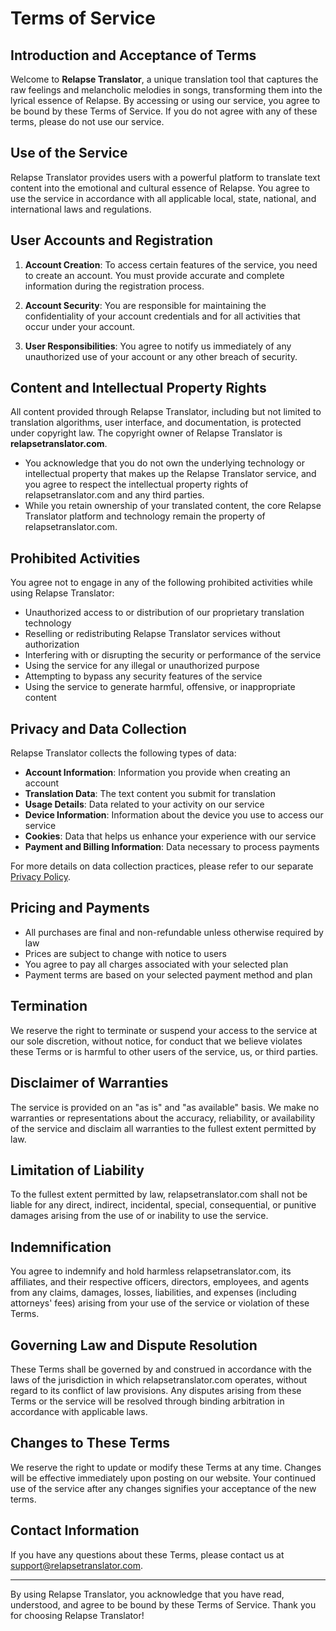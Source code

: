 # Terms of Service

## Introduction and Acceptance of Terms

Welcome to **Relapse Translator**, a unique translation tool that captures the raw feelings and melancholic melodies in songs, transforming them into the lyrical essence of Relapse. By accessing or using our service, you agree to be bound by these Terms of Service. If you do not agree with any of these terms, please do not use our service.

## Use of the Service

Relapse Translator provides users with a powerful platform to translate text content into the emotional and cultural essence of Relapse. You agree to use the service in accordance with all applicable local, state, national, and international laws and regulations.

## User Accounts and Registration

1. **Account Creation**: To access certain features of the service, you need to create an account. You must provide accurate and complete information during the registration process.

2. **Account Security**: You are responsible for maintaining the confidentiality of your account credentials and for all activities that occur under your account.

3. **User Responsibilities**: You agree to notify us immediately of any unauthorized use of your account or any other breach of security.

## Content and Intellectual Property Rights

All content provided through Relapse Translator, including but not limited to translation algorithms, user interface, and documentation, is protected under copyright law. The copyright owner of Relapse Translator is **relapsetranslator.com**.

- You acknowledge that you do not own the underlying technology or intellectual property that makes up the Relapse Translator service, and you agree to respect the intellectual property rights of relapsetranslator.com and any third parties.
- While you retain ownership of your translated content, the core Relapse Translator platform and technology remain the property of relapsetranslator.com.

## Prohibited Activities

You agree not to engage in any of the following prohibited activities while using Relapse Translator:

- Unauthorized access to or distribution of our proprietary translation technology
- Reselling or redistributing Relapse Translator services without authorization
- Interfering with or disrupting the security or performance of the service
- Using the service for any illegal or unauthorized purpose
- Attempting to bypass any security features of the service
- Using the service to generate harmful, offensive, or inappropriate content

## Privacy and Data Collection

Relapse Translator collects the following types of data:

- **Account Information**: Information you provide when creating an account
- **Translation Data**: The text content you submit for translation
- **Usage Details**: Data related to your activity on our service
- **Device Information**: Information about the device you use to access our service
- **Cookies**: Data that helps us enhance your experience with our service
- **Payment and Billing Information**: Data necessary to process payments

For more details on data collection practices, please refer to our separate [Privacy Policy](/privacy-policy).

## Pricing and Payments

- All purchases are final and non-refundable unless otherwise required by law
- Prices are subject to change with notice to users
- You agree to pay all charges associated with your selected plan
- Payment terms are based on your selected payment method and plan

## Termination

We reserve the right to terminate or suspend your access to the service at our sole discretion, without notice, for conduct that we believe violates these Terms or is harmful to other users of the service, us, or third parties.

## Disclaimer of Warranties

The service is provided on an "as is" and "as available" basis. We make no warranties or representations about the accuracy, reliability, or availability of the service and disclaim all warranties to the fullest extent permitted by law.

## Limitation of Liability

To the fullest extent permitted by law, relapsetranslator.com shall not be liable for any direct, indirect, incidental, special, consequential, or punitive damages arising from the use of or inability to use the service.

## Indemnification

You agree to indemnify and hold harmless relapsetranslator.com, its affiliates, and their respective officers, directors, employees, and agents from any claims, damages, losses, liabilities, and expenses (including attorneys' fees) arising from your use of the service or violation of these Terms.

## Governing Law and Dispute Resolution

These Terms shall be governed by and construed in accordance with the laws of the jurisdiction in which relapsetranslator.com operates, without regard to its conflict of law provisions. Any disputes arising from these Terms or the service will be resolved through binding arbitration in accordance with applicable laws.

## Changes to These Terms

We reserve the right to update or modify these Terms at any time. Changes will be effective immediately upon posting on our website. Your continued use of the service after any changes signifies your acceptance of the new terms.

## Contact Information

If you have any questions about these Terms, please contact us at [support@relapsetranslator.com](mailto:support@relapsetranslator.com).

---

By using Relapse Translator, you acknowledge that you have read, understood, and agree to be bound by these Terms of Service. Thank you for choosing Relapse Translator!

